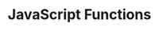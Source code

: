 ---
id: "web_tf_medium_007"
questionType: "TRUE_FALSE"
title: "JavaScript Functions"
statement: "Arrow functions in JavaScript have their own 'this' context."
difficulty: "MEDIUM"
category: "Web Development"
correctAnswer: false
explanation: "Arrow functions inherit 'this' from their lexical scope."
---